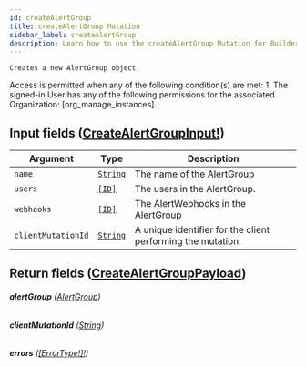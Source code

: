 ```yaml
---
id: createAlertGroup
title: createAlertGroup Mutation
sidebar_label: createAlertGroup
description: Learn how to use the createAlertGroup Mutation for Builder's API.
---
```


    Creates a new AlertGroup object.

Access is permitted when any of the following condition(s) are met: 1. The signed-in User has any of the following permissions for the associated Organization: [org_manage_instances].

## Input fields ([CreateAlertGroupInput!](/self-managed/composer/builder/api/schema/input_object/CreateAlertGroupInput.mdx))

| Argument           | Type                                     | Description                                                 |
| ------------------ | ---------------------------------------- | ----------------------------------------------------------- |
| `name`             | [`String`](/self-managed/composer/builder/api/schema/scalar/String.mdx) | The name of the AlertGroup                                  |
| `users`            | [`[ID]`](/self-managed/composer/builder/api/schema/scalar/ID.mdx)       | The users in the AlertGroup.                                |
| `webhooks`         | [`[ID]`](/self-managed/composer/builder/api/schema/scalar/ID.mdx)       | The AlertWebhooks in the AlertGroup                         |
| `clientMutationId` | [`String`](/self-managed/composer/builder/api/schema/scalar/String.mdx) | A unique identifier for the client performing the mutation. |

## Return fields ([CreateAlertGroupPayload](/self-managed/composer/builder/api/schema/object/CreateAlertGroupPayload.mdx))

###### <b>alertGroup</b> ([AlertGroup](/self-managed/composer/builder/api/schema/object/AlertGroup.mdx))

###### <b>clientMutationId</b> ([String](/self-managed/composer/builder/api/schema/scalar/String.mdx))

###### <b>errors</b> ([[ErrorType!]!](/self-managed/composer/builder/api/schema/object/ErrorType.mdx))
